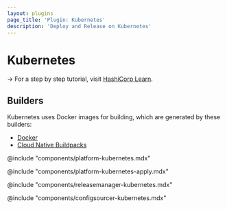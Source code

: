 ```yaml
---
layout: plugins
page_title: 'Plugin: Kubernetes'
description: 'Deploy and Release on Kubernetes'
---
```


# Kubernetes

-> For a step by step tutorial, visit [HashiCorp
Learn](https://learn.hashicorp.com/collections/waypoint/get-started-kubernetes).

## Builders

Kubernetes uses Docker images for building, which are generated by these builders:

- [Docker](./docker)
- [Cloud Native Buildpacks](./pack)

@include "components/platform-kubernetes.mdx"

@include "components/platform-kubernetes-apply.mdx"

@include "components/releasemanager-kubernetes.mdx"

@include "components/configsourcer-kubernetes.mdx"
